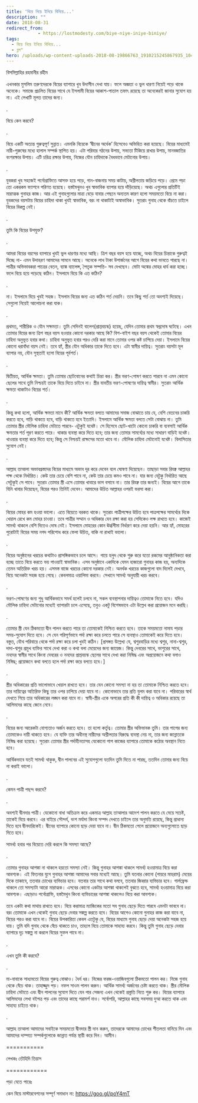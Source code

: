 ```yaml
---
title: 'বিয়ে নিয়ে ইনিয়ে বিনিয়ে...'
description: ""
date: 2018-08-31
redirect_from: 
            - https://lostmodesty.com/biye-niye-iniye-biniye/
tags: 
  - বিয়ে নিয়ে ইনিয়ে বিনিয়ে...
  - ব্লগ"
hero: /uploads/wp-content-uploads-2018-08-19866763_1910215245867935_1042820098_o.jpg
---
```

বিসমিল্লাহির রহমানীর রহীম

এখনকার মুসলিম তরুণদেরকে বিয়ের ব্যাপারে খুব উদাসীন দেখা যায়। ফলে অজ্ঞতা ও ভুল ধারণা নিয়েই পড়ে থাকে অনেকে। সমাজে প্রচলিত বিয়ের সাথে যে ইসলামী বিয়ের আকাশ-পাতাল তফাৎ রয়েছে তা অনেকেরই জানার সুযোগ হয় না। এই লেখাটি মূলত তাদের জন্য।

.

বিয়ে কেন করবে?

.

বিয়ে একটি অত্যন্ত গুরুত্বপূর্ণ সুন্নাত। এমনকি বিয়েকে ‘দ্বীনের অর্ধেক’ হিসেবেও অভিহিত করা হয়েছে। বিয়ের মাধ্যমেই নারী-পুরুষের মধ্যে হালাল সম্পর্ক স্থাপিত হয়। এটা পরিবার গঠনের উপায়, সভ্যতা টিকিয়ে রাখার উপায়, মানবজাতির বংশরক্ষার উপায়। এটি চরিত্র রক্ষার উপায়, নিজের যৌন চাহিদাকে বৈধভাবে মেটানোর উপায়।

.

যুবকরা খুব সহজেই পর্নোগ্রাফিতে আসক্ত হয়ে পড়ে, গান-বাজনায় সময় কাটায়, অশ্লীলতায় জড়িয়ে পড়ে। প্রেমে পড়া তো একরকম ফ্যাশনে পরিণত হয়েছে। হস্তমৈথুনও খুব স্বাভাবিক ব্যাপার হয়ে দাঁড়িয়েছে। অথচ এগুলোর প্রতিটিই মারাত্মক গুনাহর কাজ। আর এই গুনাহগুলোর মাত্রা বেড়ে যাবার পেছনে অন্যতম কারণ হলো সময়মতো বিয়ে না করা। যুবকদের বয়সটায় বিয়ের চাহিদা থাকা খুবই স্বাভাবিক, বরং না থাকাটাই অস্বাভাবিক। সুতরাং গুনাহ থেকে বাঁচতে চাইলে বিয়ের বিকল্প নেই।

.

তুমি কি বিয়ের উপযুক্ত?

.

আমরা বিয়ের বয়সের ব্যাপারে খুবই ভুল ধারণার মধ্যে আছি। ত্রিশ বছর বয়স হয়ে যাচ্ছে, অথচ বিয়ের চিন্তাকে গুরুত্বই দিচ্ছে না- এমন উদাহরণ আমাদের সামনে আছে। অনেকে লাখ টাকা উপার্জনের আগে বিয়ের কথা ভাবতে পারছে না। পাত্রীর অভিভাবকরা পাত্রের বেতন, ব্যাঙ্ক ব্যালেন্স, পৈতৃক সম্পত্তি- সব দেখছেন। মোটা অঙ্কের মোহর ধার্য করা হচ্ছে। ফলে বিয়ে হয়ে পড়েছে কঠিন। ইসলামে বিয়ে কি এত কঠিন?

.

না। ইসলামে বিয়ে খুবই সহজ। ইসলাম বিয়ের জন্য এত কঠিন শর্ত দেয়নি। তবে কিছু শর্ত তো অবশ্যই দিয়েছে। সেগুলো নিয়েই আলোচনা করা যাক।

.

প্রথমত, শারীরিক ও যৌন সক্ষমতা। তুমি সেদিনই বালেগ(প্রাপ্তবয়স্ক) হয়েছ, যেদিন তোমার প্রথম স্বপ্নদোষ ঘটেছে। এখন তোমার বিয়ের জন্য ত্রিশ বছর বয়স হওয়ার কোনো দরকার আছে কি? বিশ-বাইশ বছর বয়স থেকেই তোমার বিয়ের চাহিদা অনুভূত হবার কথা। চাহিদা অনুভূত হবার পরও দেরি করা মানে তোমার ওপর কষ্ট চাপিয়ে দেয়া। ইসলামে বিয়ের কোনো ধরাবাঁধা বয়স নেই। তবে হ্যাঁ, স্ত্রীর যৌন অধিকার তাকে দিতে হবে। এটা স্বামীর দায়িত্ব। সুতরাং বয়সটা মূল ব্যাপার নয়, যৌন সুস্থতাই হলো বিয়ের পূর্বশর্ত।

.

দ্বিতীয়ত, আর্থিক ক্ষমতা। তুমি তোমার ছোটবোনের কথাই চিন্তা কর। স্ত্রীর ভরণ-পোষণ করতে পারবে না এমন কোনো ছেলের সাথে তুমি নিশ্চয়ই তাকে বিয়ে দিতে চাইবে না। স্ত্রীর যাবতীয় ভরণ-পোষণের দায়িত্ব স্বামীর। সুতরাং আর্থিক ক্ষমতা থাকাটাও বিয়ের শর্ত।

.

কিন্তু কথা হলো, আর্থিক ক্ষমতা মানে কী? আর্থিক ক্ষমতা বলতে আমাদের সমাজ বোঝাতে চায় যে, বেশি বেতনের চাকরি করতে হবে, গাড়ি থাকতে হবে, বাড়ি থাকতে হবে ইত্যাদি। ইসলামে আর্থিক ক্ষমতা বলতে সেটা বোঝায় না। তুমি তোমার স্ত্রীর মৌলিক চাহিদা মেটাতে পারবে- এটুকুই যথেষ্ট। সে হিসেবে ছোট-খাটো কোনো চাকরি বা ব্যবসাই আর্থিক ক্ষমতার শর্ত পূরণ করতে পারে। থাকার ব্যবস্থা করে দিতে হবে; তার জন্য তোমার সামর্থ্যের মধ্যে সাধারণ বাড়িই যথেষ্ট। খাওয়ার ব্যবস্থা করে দিতে হবে; কিন্তু সে নিশ্চয়ই রাক্ষসের মতো খাবে না। মৌলিক চাহিদা মেটানোই যথেষ্ট। বিলাসিতার সুযোগ নেই।

.

আল্লাহ তাআলা অভাবগ্রস্তদের বিয়ের মাধ্যমে অভাব দূর করে দেবেন বলে ঘোষণা দিয়েছেন। তাছাড়া সবার রিযক্ব আল্লাহর পক্ষ থেকে নির্ধারিত। কেউ তার চেয়ে বেশি পাবে না, কেউ তার চেয়ে কমও পাবে না। যার জন্য যেটুকু নির্ধারিত আছে সেটুকুই সে পাবে। সুতরাং তোমার স্ত্রী এসে তোমার খাবারে ভাগ বসাবে না। তার রিযক্ব তার জন্যই। বিয়ের আগে তাকে যিনি খাবার দিয়েছেন, বিয়ের পরও তিনিই দেবেন। আমাদের উচিত আল্লাহর ওপরই ভরসা করা।

.

বিয়ের মোহর কম হওয়া ভালো। এতে বিয়েতে বরকত থাকে। সুতরাং পাত্রীপক্ষের উচিত হবে পাত্রপক্ষের সামর্থ্যের দিকে খেয়াল রেখে কম মোহর চাওয়া। তবে পাত্রীর সম্মান ও অধিকার যেন রক্ষা করা হয় সেদিকেও লক্ষ রাখতে হবে। কাজেই সামর্থ্য থাকলে বেশি দিতেও দোষ নেই। ইসলামে মোহরের কোন ঊর্ব্ধসীমা নির্ধারণ করে দেয়া হয়নি। আর হ্যাঁ, মোহরের পুরোটাই বিয়ের সময় নগদ পরিশোধ করে ফেলা উচিত, বাকি না রাখাই ভালো।

.

বিয়ের অনুষ্ঠানের খরচের কথাটাও প্রাসঙ্গিকভাবে চলে আসে। গায়ে হলুদ থেকে শুরু করে যতো রকমের আনুষ্ঠানিকতা করা হচ্ছে তাতে বিয়ে করতে ভয় পাওয়াই স্বাভাবিক। এসব অনুষ্ঠানে একদিকে যেমন হাজারো গুনাহর কাজ হয়, অন্যদিকে তেমন অতিরিক্ত খরচ হয়। এসমস্ত বাজে খরচের কোনো দরকার নেই। অনর্থক খরচের কাজগুলো বাদ দিলেই দেখবে, বিয়ে অনেকটা সহজ হয়ে গেছে। কেবলমাত্র ওয়ালিমা করবে। সেখানে সামর্থ্য অনুযায়ী খরচ করবে।

.

ভরণ-পোষণের জন্য শুধু আর্থিকভাবে সমর্থ হলেই চলবে না, সকল ব্যবস্থাপনার দায়িত্বও তোমাকে নিতে হবে। যদিও মৌলিক চাহিদা মেটানোর মধ্যেই ব্যাপারটা চলে এসেছে, তবুও একটু বিশেষভাবে এটা উল্লেখ করা প্রয়োজন মনে করছি।

.

তোমার স্ত্রী যেন ঠিকমতো দ্বীন পালন করতে পারে তা তোমাকেই নিশ্চিত করতে হবে। তাকে সময়মতো নামায পড়ার সময়-সুযোগ দিতে হবে। সে যেন পরিপূর্ণভাবে পর্দা রক্ষা করে চলতে পারে সে ব্যবস্থাও তোমাকেই করে দিতে হবে। বস্তুত, যৌথ পরিবারে থেকে পর্দা রক্ষা করে চলা খুবই কঠিন। \[প্রসঙ্গত উল্লেখ্য যে, শ্বশুরবাড়ির মধ্যে শ্বশুর, নানা-শ্বশুর, দাদা-শ্বশুর প্রমুখ ব্যক্তির সাথে দেখা করা ও কথা বলা মেয়েদের জন্য জায়েজ। কিন্তু দেবরের সাথে, ভাশুরের সাথে, ননদের স্বামীর সাথে কিংবা দেবরের ও ননদের প্রাপ্তবয়স্ক ছেলের সাথে দেখা করা নিষিদ্ধ এবং অপ্রয়োজনে কথা বলাও নিষিদ্ধ; প্রয়োজনে কথা বলতে হলে পর্দা রক্ষা করে বলতে হবে।]

.

স্ত্রীর অধিকারের প্রতি ভালোভাবে খেয়াল রাখতে হবে। তার যেন কোনো সমস্যা না হয় তা তোমাকে নিশ্চিত করতে হবে। তার দায়িত্বের অতিরিক্ত কিছু তার ওপর চাপিয়ে দেয়া যাবে না। কোনোভাবে তার প্রতি যুলম করা যাবে না। পরিবারের স্বার্থ দেখতে গিয়ে তার অধিকারের লঙ্ঘন করা যাবে না। স্বামী-স্ত্রীর একে অপরের প্রতি কী কী দায়িত্ব ও অধিকার রয়েছে তা আলিমদের কাছে জেনে নেবে।

.

বিয়ের জন্য আরেকটা যোগ্যতাও অর্জন করতে হবে। তা হলো কর্তৃত্ব। তোমার স্ত্রীর অভিভাবক তুমি। তার পাপের জন্য তোমাকেও দায়ী থাকতে হবে। যে ব্যক্তি তার অধীনস্থ নারীদের অশ্লীলতার বিরুদ্ধে ব্যবস্থা নেয় না, তার জন্য জান্নাতকে নিষিদ্ধ করা হয়েছে। সুতরাং তোমার স্ত্রীর পর্দাহীনতাসহ যেকোনো পাপ কাজের ব্যাপারে তোমাকে কঠোর অবস্থান নিতে হবে।

আর্থিকভাবে যতই সামর্থ্য থাকুক, দ্বীন পালনের এই সুযোগগুলো যতদিন তুমি দিতে না পারছ, ততদিন তোমার জন্য বিয়ে না করাই ভালো।

.

কেমন পাত্রী পছন্দ করবে?

.

অবশ্যই দ্বীনদার পাত্রী। যেকোনো বাধা অতিক্রম করে একমাত্র আল্লাহ তাআলার আদেশ পালন করতে যে মেয়ে সচেষ্ট, তাকেই বিয়ে করবে। এর বাইরে সৌন্দর্য, বংশ মর্যাদা কিংবা সম্পদ দেখতে চাইলে তার অনুমতি রয়েছে, কিন্তু প্রাধান্য দিতে হবে দ্বীনদারিকেই। দ্বীনের ব্যাপারে কোনো ছাড় দেয়া যাবে না। দ্বীন ঠিকমতো পেলে প্রয়োজনে অন্যগুলোতে ছাড় দিতে হবে।

সামর্থ্য হবার পর বিয়েতে দেরি করলে কি সমস্যা আছে?

.

তোমার গুনাহর আশঙ্কা না থাকলে হয়তো সমস্যা নেই। কিন্তু গুনাহর আশঙ্কা থাকলে সামর্থ্য হওয়ামাত্র বিয়ে করা আবশ্যক। এই ফিতনার যুগে গুনাহর আশঙ্কা আমাদের সবার মধ্যেই আছে। তুমি যতবার কোনো (গায়রে মাহরাম) মেয়ের দিকে তাকাবে, ততবার চোখের ব্যভিচার হবে। যতবার তার সাথে কথা বলবে, ততবার জিহ্বার ব্যভিচার হবে। গার্লফ্রেন্ড থাকলে তো সমস্যাটা আরো মারাত্মক। এসবের কোনো একটার আশঙ্কা থাকলেই বুঝতে হবে, সামর্থ্য হওয়ামাত্র বিয়ে করা আবশ্যক। এছাড়াও পর্নোগ্রাফি, হস্তমৈথুন কিংবা ব্যভিচারের আশঙ্কা থাকলেও বিয়ে করা আবশ্যক।

তবে একটা কথা মাথায় রাখতে হবে। বিয়ে করামাত্র ম্যাজিকের মতো সব গুনাহ ছেড়ে দিতে পারবে এমনটা ভাববে না। বরং তোমাকে এখন থেকেই গুনাহ ছেড়ে দেবার সঙ্কল্প করতে হবে। বিয়ের আগেও কোনো গুনাহর কাজ করা যাবে না, বিয়ের পরও করা যাবে না। বিয়ের উপকারিতা কেবল এতটুকু যে, বিয়ের মাধ্যমে গুনাহ ছেড়ে দেয়া অনেকটা সহজ হয়ে যায়। তুমি যদি গুনাহ থেকে বেঁচে থাকতে চাও, তাহলে বিয়ে তোমাকে সাহায্য করবে। কিন্তু তুমি গুনাহ ছেড়ে দেবার ব্যাপারে দৃঢ় সঙ্কল্প না করলে বিয়ের সুফল পাবে না।

.

এখন তুমি কী করবে?

.

মা-বাবাকে সাধ্যমতো বিয়ের গুরুত্ব বোঝাও। ধৈর্য ধর। নিজের ফরজ-ওয়াজিবগুলো ঠিকমতো পালন কর। নিজে গুনাহ থেকে বেঁচে থাক। তাহাজ্জুদ পড়। নফল সাওম পালন করুন। আর্থিক সামর্থ্য অর্জনের চেষ্টা করতে থাক। স্ত্রীর মৌলিক চাহিদা মেটাতে এবং দ্বীন পালনের সুযোগ দিতে যেন পার সেজন্য এখন থেকেই প্রস্তুতি নিতে শুরু কর। বিয়ের ব্যাপারে আলিমদের লেখা বইপত্র পড় এবং তাদের কাছে পরামর্শ নাও। সর্বোপরি, আল্লাহর কাছে সবসময় দুআ করতে থাক এবং সাহায্য চাইতে থাক।

.

আল্লাহ তাআলা আমাদের সবাইকে সময়মতো দ্বীনদার স্ত্রী দান করুন, তাদেরকে আমাদের চোখের শীতলতা বানিয়ে দিন এবং আমাদের দাম্পত্য সম্পর্কগুলোকে জান্নাত পর্যন্ত স্থায়ী করে দিন। আমীন।

===========

লেখকঃ তৌহিদি তিয়াস

============

পড়া যেতে পারেঃ

কেন বিয়ে মাস্টারবেশনের সম্পূর্ণ সমাধান না: <https://goo.gl/poY4mT>
